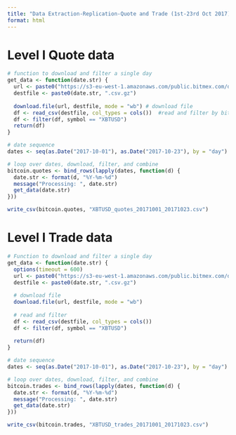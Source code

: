 ```yaml
---
title: "Data Extraction-Replication-Quote and Trade (1st-23rd Oct 2017)"
format: html
---
```


# Level I Quote data
```r
# function to download and filter a single day
get_data <- function(date.str) {
  url <- paste0("https://s3-eu-west-1.amazonaws.com/public.bitmex.com/data/quote/", gsub("-", "", date.str), ".csv.gz")
  destfile <- paste0(date.str, ".csv.gz")
  
  download.file(url, destfile, mode = "wb") # download file
  df <- read_csv(destfile, col_types = cols())  #read and filter by bitcoin
  df <- filter(df, symbol == "XBTUSD")
  return(df)
}

# date sequence
dates <- seq(as.Date("2017-10-01"), as.Date("2017-10-23"), by = "day")

# loop over dates, download, filter, and combine
bitcoin.quotes <- bind_rows(lapply(dates, function(d) {
  date.str <- format(d, "%Y-%m-%d")
  message("Processing: ", date.str)
  get_data(date.str)
}))

write_csv(bitcoin.quotes, "XBTUSD_quotes_20171001_20171023.csv")
```

# Level I Trade data
```r
# Function to download and filter a single day
get_data <- function(date.str) {
  options(timeout = 600)
  url <- paste0("https://s3-eu-west-1.amazonaws.com/public.bitmex.com/data/trade/", gsub("-", "", date.str), ".csv.gz")
  destfile <- paste0(date.str, ".csv.gz")
  
  # download file
  download.file(url, destfile, mode = "wb")
  
  # read and filter
  df <- read_csv(destfile, col_types = cols())  
  df <- filter(df, symbol == "XBTUSD")
  
  return(df)
}

# date sequence
dates <- seq(as.Date("2017-10-01"), as.Date("2017-10-23"), by = "day")

# loop over dates, download, filter, and combine
bitcoin.trades <- bind_rows(lapply(dates, function(d) {
  date.str <- format(d, "%Y-%m-%d")
  message("Processing: ", date.str)
  get_data(date.str)
}))

write_csv(bitcoin.trades, "XBTUSD_trades_20171001_20171023.csv")

```

